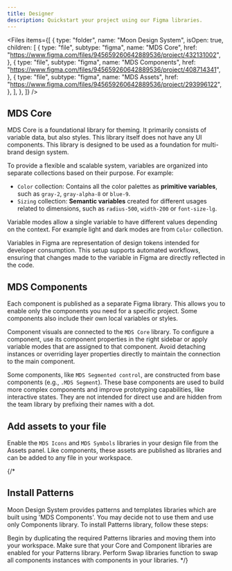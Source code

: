 ```yaml
---
title: Designer
description: Quickstart your project using our Figma libraries.
---
```

<Files
  items={[
    {
      type: "folder",
      name: "Moon Design System",
      isOpen: true,
      children: [
        {
          type: "file",
          subtype: "figma",
          name: "MDS Core",
          href: "https://www.figma.com/files/945659260642889536/project/432131002",
        },
        {
          type: "file",
          subtype: "figma",
          name: "MDS Components",
          href: "https://www.figma.com/files/945659260642889536/project/408714341",
        },
        {
          type: "file",
          subtype: "figma",
          name: "MDS Assets",
          href: "https://www.figma.com/files/945659260642889536/project/293996122",
        },
      ],
    },
  ]}
/>

## MDS Core

MDS Core is a foundational library for theming. It primarily consists of variable data, but also styles. This library itself does not have any UI components. This library is designed to be used as a foundation for multi-brand design system.

To provide a flexible and scalable system, variables are organized into separate collections based on their purpose. For example:

  - `Color` collection: Contains all the color palettes as **primitive variables**, such as `gray-2`, `gray-alpha-8` or `blue-9`.
  - `Sizing` collection: **Semantic variables** created for different usages related to dimensions, such as `radius-500`, `width-200` or `font-size-lg`.

Variable modes allow a single variable to have different values depending on the context. For example light and dark modes are from `Color` collection.

Variables in Figma are representation of design tokens intended for developer consumption. This setup supports automated workflows, ensuring that changes made to the variable in Figma are directly reflected in the code.

## MDS Components

Each component is published as a separate Figma library. This allows you to enable only the components you need for a specific project. Some components also include their own local variables or styles.

Component visuals are connected to the `MDS Core` library. To configure a component, use its component properties in the right sidebar or apply variable modes that are assigned to that component. Avoid detaching instances or overriding layer properties directly to maintain the connection to the main component.

Some components, like `MDS Segmented control`, are constructed from base components (e.g., `.MDS Segment`). These base components are used to build more complex components and improve prototyping capabilities, like interactive states. They are not intended for direct use and are hidden from the team library by prefixing their names with a dot.

## Add assets to your file

Enable the `MDS Icons` and `MDS Symbols` libraries in your design file from the Assets panel. Like components, these assets are published as libraries and can be added to any file in your workspace.


{/*
## Install Patterns

Moon Design System provides patterns and templates libraries which are built using 'MDS Components'. You may decide not to use them and use only Components library. To install Patterns library, follow these steps:

<Stepper>
  <StepperItem title="Create a fork of the `MDS Patterns` libraries into your workspace">
    Begin by duplicating the required Patterns libraries and moving them into your workspace.
  </StepperItem>

  <StepperItem title="Add you Core and Components libraries">
      Make sure that your Core and Component libraries are enabled for your Patterns library.
  </StepperItem>

  <StepperItem title="Swap all component instances in Patterns library with your components">
      Perform Swap libraries function to swap all components instances with components in your libraries.
  </StepperItem>

</Stepper>
*/}
